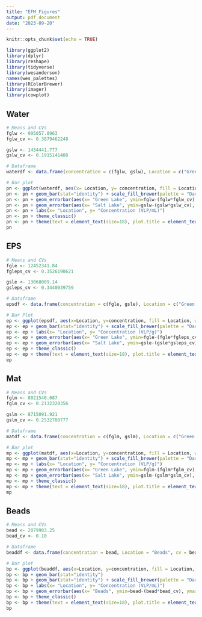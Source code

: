 ```yaml
---
title: "EFM_Figures"
output: pdf_document
date: "2023-09-20"
---
```


```r
knitr::opts_chunk$set(echo = TRUE)
```

```r
library(ggplot2)
library(dplyr)
library(reshape)
library(tidyverse)
library(wesanderson)
names(wes_palettes)
library(RColorBrewer)
library(imager)
library(cowplot)
```

## Water

```r
# Means and CVs
fglw <- 995057.8963
fglw_cv <- 0.3879462248

gslw <- 1434441.777
gslw_cv <- 0.1915141408

# Dataframe
waterdf <- data.frame(concentration = c(fglw, gslw), Location = c("Green Lake", "Salt Lake"), cv=c(fglw_cv, gslw_cv))

# Bar plot
pn <- ggplot(waterdf, aes(x= Location, y= concentration, fill = Location, width= 0.8))+ggtitle("Water")
pn <- pn + geom_bar(stat="identity") + scale_fill_brewer(palette = "Dark2")
pn <- pn + geom_errorbar(aes(x= "Green Lake", ymin=fglw-(fglw*fglw_cv), ymax= fglw+(fglw*fglw_cv)), width=0.1, colour="grey20", alpha=0.9, size=0.5)
pn <- pn + geom_errorbar(aes(x= "Salt Lake", ymin=gslw-(gslw*gslw_cv), ymax=gslw+(gslw*gslw_cv)), width=0.1, colour= "grey20", alpha=0.9, size=0.5)
pn <- pn + labs(x= "Location", y= "Concentration (VLP/mL)")
pn <- pn + theme_classic()
pn <- pn + theme(text = element_text(size=18), plot.title = element_text(hjust = 0.5))+scale_y_continuous(labels = function(x) format(x, scientific = TRUE))
pn

```

## EPS

```r
# Means and CVs
fgle <- 12452341.84
fgleps_cv <- 0.3526190621

gsle <- 13068009.14
gsleps_cv <- 0.3440039759

# Dataframe 
epsdf <- data.frame(concentration = c(fgle, gsle), Location = c("Green Lake", "Salt Lake"), cv= c(fglweps_cv, gsleps_cv))

# Bar Plot
ep <- ggplot(epsdf, aes(x=Location, y=concentration, fill = Location, width = 0.8))+ggtitle("EPS")
ep <- ep + geom_bar(stat="identity") + scale_fill_brewer(palette = "Dark2")
ep <- ep + labs(x= "Location", y= "Concentration (VLP/g)")
ep <- ep + geom_errorbar(aes(x= "Green Lake", ymin=fgle-(fgle*fgleps_cv), ymax=fgle+(fgle*fgleps_cv)), width=0.1, colour="grey20", alpha=0.9, size=0.5)
ep <- ep + geom_errorbar(aes(x= "Salt Lake", ymin=gsle-(gsle*gsleps_cv), ymax=gsle+(gsle*gsleps_cv)), width=0.1, colour="grey20", alpha=0.9, size=0.5)
ep <- ep + theme_classic()
ep <- ep + theme(text = element_text(size=18), plot.title = element_text(hjust = 0.5))+scale_y_continuous(labels = function(x) format(x, scientific = TRUE))
ep
```

## Mat

```r
# Means and CVs
fglm <- 8021540.087
fglm_cv <- 0.2132320356

gslm <- 8715091.921
gslm_cv <- 0.2532708777

# Dataframe
matdf <- data.frame(concentration = c(fglm, gslm), Location = c("Green Lake", "Salt Lake"), cv= c(fglm_cv, gslm_cv))

# Bar plot
mp <- ggplot(matdf, aes(x=Location, y=concentration, fill = Location, width = 0.8, main="Mat"))+ggtitle("Mat")
mp <- mp + geom_bar(stat="identity") + scale_fill_brewer(palette = "Dark2")
mp <- mp + labs(x= "Location", y= "Concentration (VLP/g)")
mp <- mp + geom_errorbar(aes(x= "Green Lake", ymin=fglm-(fglm*fglm_cv), ymax=fglm+(fglm*fglm_cv)), width=0.1, colour="grey20", alpha=0.9, size=0.5)
mp <- mp + geom_errorbar(aes(x= "Salt Lake", ymin=gslm-(gslm*gslm_cv), ymax=gslm+(gslm*gslm_cv)), width=0.1, colour= "grey20", alpha=0.9, size=0.5)
mp <- mp + theme_classic()
mp <- mp + theme(text = element_text(size=18), plot.title = element_text(hjust = 0.5))+scale_y_continuous(labels = function(x) format(x, scientific = TRUE))
mp
```

## Beads

```r
# Means and CVs
bead <- 2079983.25
bead_cv <- 0.10

# Dataframe 
beaddf <- data.frame(concentration = bead, Location = "Beads", cv = bead_cv)

# Bar plot
bp <- ggplot(beaddf, aes(x=Location, y=concentration, fill = Location, width = 0.8, main="Beads"))+ggtitle("Beads")
bp <- bp + geom_bar(stat="identity")
bp <- bp + geom_bar(stat="identity") + scale_fill_brewer(palette = "Dark2")
bp <- bp + labs(x= "Location", y= "Concentration (VLP/mL)")
bp <- bp + geom_errorbar(aes(x= "Beads", ymin=bead-(bead*bead_cv), ymax=bead+(bead*bead_cv)), width=0.1, colour= "grey20", alpha=0.9, size=0.5)
bp <- bp + theme_classic()
bp <- bp + theme(text = element_text(size=18), plot.title = element_text(hjust = 0.5))+scale_y_continuous(labels = function(x) format(x, scientific = TRUE))
bp
```
